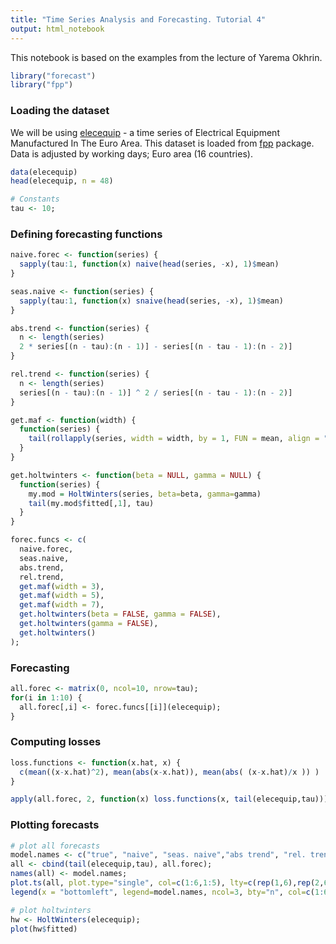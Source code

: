 ```yaml
---
title: "Time Series Analysis and Forecasting. Tutorial 4"
output: html_notebook
---
```


This notebook is based on the examples from the lecture of Yarema Okhrin.
```r
library("forecast")
library("fpp")
```

### Loading the dataset
We will be using [elecequip](https://www.rdocumentation.org/packages/fpp/versions/0.5/topics/elecequip) - a time series of Electrical Equipment Manufactured In The Euro Area. This dataset is loaded from [fpp](https://www.rdocumentation.org/packages/fpp/versions/0.5) package. Data is adjusted by working days; Euro area (16 countries).
```r
data(elecequip)
head(elecequip, n = 48)
```

```r
# Constants
tau <- 10;
```

### Defining forecasting functions
```r
naive.forec <- function(series) {
  sapply(tau:1, function(x) naive(head(series, -x), 1)$mean)
}

seas.naive <- function(series) {
  sapply(tau:1, function(x) snaive(head(series, -x), 1)$mean)
}

abs.trend <- function(series) {
  n <- length(series)
  2 * series[(n - tau):(n - 1)] - series[(n - tau - 1):(n - 2)]
}

rel.trend <- function(series) {
  n <- length(series)
  series[(n - tau):(n - 1)] ^ 2 / series[(n - tau - 1):(n - 2)]
}
```

```r
get.maf <- function(width) {
  function(series) {
    tail(rollapply(series, width = width, by = 1, FUN = mean, align = "right"), tau)
  }
}

get.holtwinters <- function(beta = NULL, gamma = NULL) {
  function(series) {
    my.mod = HoltWinters(series, beta=beta, gamma=gamma)
    tail(my.mod$fitted[,1], tau)
  }
}
```

```r
forec.funcs <- c(
  naive.forec,
  seas.naive,
  abs.trend,
  rel.trend,
  get.maf(width = 3),
  get.maf(width = 5),
  get.maf(width = 7),
  get.holtwinters(beta = FALSE, gamma = FALSE),
  get.holtwinters(gamma = FALSE),
  get.holtwinters()
);
```

### Forecasting
```r
all.forec <- matrix(0, ncol=10, nrow=tau);
for(i in 1:10) {
  all.forec[,i] <- forec.funcs[[i]](elecequip);
}
```

### Computing losses
```r
loss.functions <- function(x.hat, x) {
  c(mean((x-x.hat)^2), mean(abs(x-x.hat)), mean(abs( (x-x.hat)/x )) )
}
```

```r
apply(all.forec, 2, function(x) loss.functions(x, tail(elecequip,tau)))
```

### Plotting forecasts
```r
# plot all forecasts
model.names <- c("true", "naive", "seas. naive","abs trend", "rel. trend", "maf 3", "maf 5", "maf 7", "emwa", "holt", "holtwinters")
all <- cbind(tail(elecequip,tau), all.forec);
names(all) <- model.names;
plot.ts(all, plot.type="single", col=c(1:6,1:5), lty=c(rep(1,6),rep(2,6)), ylab="forecasts", ylim=c(30,120))
legend(x = "bottomleft", legend=model.names, ncol=3, bty="n", col=c(1:6,1:5), lty=c(rep(1,6),rep(2,6)))
```

```r
# plot holtwinters
hw <- HoltWinters(elecequip);
plot(hw$fitted)
```